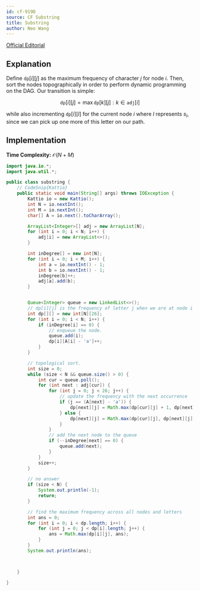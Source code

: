 ```yaml
---
id: cf-919D
source: CF Substring
title: Substring
author: Neo Wang
---
```


[Official Editorial](https://codeforces.com/blog/entry/57462)

## Explanation

Define $\texttt{dp}[i][j]$ as the maximum frequency of character $j$ for node
$i$. Then, sort the nodes topographically in order to perform dynamic
programming on the DAG. Our transition is simple:

$$
\texttt{dp}[i][j] = \max \texttt{dp}[k][j] : k \in \texttt{adj}[i]
$$

while also incrementing $\texttt{dp}[i][l]$ for the current node $i$ where $l$
represents $s_i$, since we can pick up one more of this letter on our path.

## Implementation

**Time Complexity:** $\mathcal{O}(N + M)$

<LanguageSection>

<JavaSection>

```java
import java.io.*;
import java.util.*;

public class substring {
	// CodeSnip{Kattio}
	public static void main(String[] args) throws IOException {
		Kattio io = new Kattio();
		int N = io.nextInt();
		int M = io.nextInt();
		char[] A = io.next().toCharArray();

		ArrayList<Integer>[] adj = new ArrayList[N];
		for (int i = 0; i < N; i++) {
			adj[i] = new ArrayList<>();
		}

		int inDegree[] = new int[N];
		for (int i = 0; i < M; i++) {
			int a = io.nextInt() - 1;
			int b = io.nextInt() - 1;
			inDegree[b]++;
			adj[a].add(b);
		}


		Queue<Integer> queue = new LinkedList<>();
		// dp[i][j] is the frequency of letter j when we are at node i
		int dp[][] = new int[N][26];
		for (int i = 0; i < N; i++) {
			if (inDegree[i] == 0) {
				// enqueue the node.
				queue.add(i);
				dp[i][A[i] - 'a']++;
			}
		}

		// topological sort.
		int size = 0;
		while (size < N && queue.size() > 0) {
			int cur = queue.poll();
			for (int next : adj[cur]) {
				for (int j = 0; j < 26; j++) {
					// update the frequency with the next occurrence
					if (j == (A[next] - 'a')) {
						dp[next][j] = Math.max(dp[cur][j] + 1, dp[next][j]);
					} else {
						dp[next][j] = Math.max(dp[cur][j], dp[next][j]);
					}
				}
				// add the next node to the queue
				if (--inDegree[next] == 0) {
					queue.add(next);
				}
			}
			size++;
		}

		// no answer
		if (size < N) {
			System.out.println(-1);
			return;
		}

		// find the maximum frequency across all nodes and letters
		int ans = 0;
		for (int i = 0; i < dp.length; i++) {
			for (int j = 0; j < dp[i].length; j++) {
				ans = Math.max(dp[i][j], ans);
			}
		}
		System.out.println(ans);



	}

}
```

</JavaSection>

</LanguageSection>
